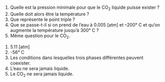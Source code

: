 ::: {.Exercise data-latex=""}

1. Quelle est la pression minimale pour que le CO~2~ liquide puisse exister ?  
\vspace{\stretch{1}}
2. Quelle doit alors être la température ?  
\vspace{\stretch{1}}
3. Que représente le point triple ?  
\vspace{\stretch{1}}
4. Que se passe-t-il si on prend de l’eau à 0.005 [atm] et –200° C et qu’on augmente la température jusqu’à 300° C ?  
\vspace{\stretch{1}}
5. Même question pour le CO~2~.  
\vspace{\stretch{1}}

:::

::: {.Answer data-latex=""}

1. 5.11 [atm]
2. -56° C
3. Les conditions dans lesquelles trois phases différentes peuvent coexister.
4. L'eau ne sera jamais liquide.
5. Le CO~2~ ne sera jamais liquide.

:::
